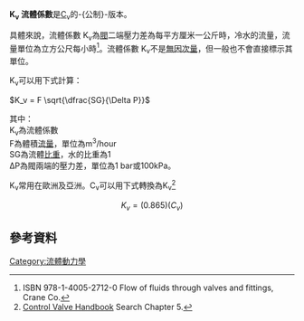 '''K<sub>v</sub> 流體係數'''是[[Cv_(流體係數)|C<sub>v</sub>]]的-{公制}-版本。

具體來說，流體係數 K<sub>v</sub>為[[閥|閥]]二端壓力差為每平方厘米一公斤時，冷水的流量，流量單位為立方公尺每小時<ref>ISBN 978-1-4005-2712-0 Flow of fluids through valves and fittings, Crane Co.</ref>。流體係數 K<sub>v</sub>不是[[無因次量|無因次量]]，但一般也不會直接標示其單位。

K<sub>v</sub>可以用下式計算：

<math>K_v = F \sqrt{\dfrac{SG}{\Delta P}}</math>

其中：<br/>
K<sub>v</sub>為流體係數<br/>
F為體積[[流量|流量]]，單位為m<sup>3</sup>/hour<br/>
SG為流體[[比重|比重]]，水的比重為1<br/>
ΔP為閥兩端的壓力差，單位為1 bar或100kPa。

K<sub>v</sub>常用在歐洲及亞洲。C<sub>v</sub>可以用下式轉換為K<sub>v</sub><ref>[http://www.chemicalprocessing.com/Media/MediaManager/control_valves.pdf Control Valve Handbook] {{Wayback|url=http://www.chemicalprocessing.com/Media/MediaManager/control_valves.pdf |date=20191018013241 }} Search Chapter 5.</ref> 
:<math>{K_v} = (0.865)({C_v})</math>

==參考資料==
{{Reflist}}

[[Category:流體動力學|Category:流體動力學]]

{{Fluiddynamics-stub}}